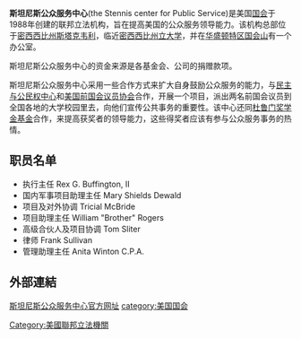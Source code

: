 '''斯坦尼斯公众服务中心'''(the Stennis center for Public Service)是美国[[美国国会|国会]]于1988年创建的联邦立法机构，旨在提高美国的公众服务领导能力。该机构总部位于[[密西西比州|密西西比州]][[斯塔克韦利|斯塔克韦利]]，临近[[密西西比州立大学|密西西比州立大学]]，并在[[华盛顿特区|华盛顿特区]][[国会山|国会山]]有一个办公室。

斯坦尼斯公众服务中心的资金来源是各基金会、公司的捐赠款项。

斯坦尼斯公众服务中心采用一些合作方式来扩大自身鼓励公众服务的能力，与[[美国民主与公民权中心|民主与公民权中心]]和[[美国前国会议员协会|美国前国会议员协会]]合作，开展一个项目，派出两名前国会议员到全国各地的大学校园里去，向他们宣传公共事务的重要性。该中心还同[[杜鲁门奖学金基金|杜鲁门奖学金基金]]合作，来提高获奖者的领导能力，这些得奖者应该有参与公众服务事务的热情。

==职员名单==
*执行主任 Rex G. Buffington, II
*国内军事项目助理主任 Mary Shields Dewald
*项目及对外协调   Tricial McBride
*项目助理主任 William "Brother" Rogers
*高级合伙人及项目协调  Tom Sliter
*律师 Frank Sullivan
*管理助理主任 Anita Winton C.P.A.
==外部連結==
[http://www.stennis.gov 斯坦尼斯公众服务中心官方网址] {{Wayback|url=http://www.stennis.gov/ |date=20210318001048 }}
[[category:美国国会|category:美国国会]]
[[Category:美國聯邦立法機關|Category:美國聯邦立法機關]]